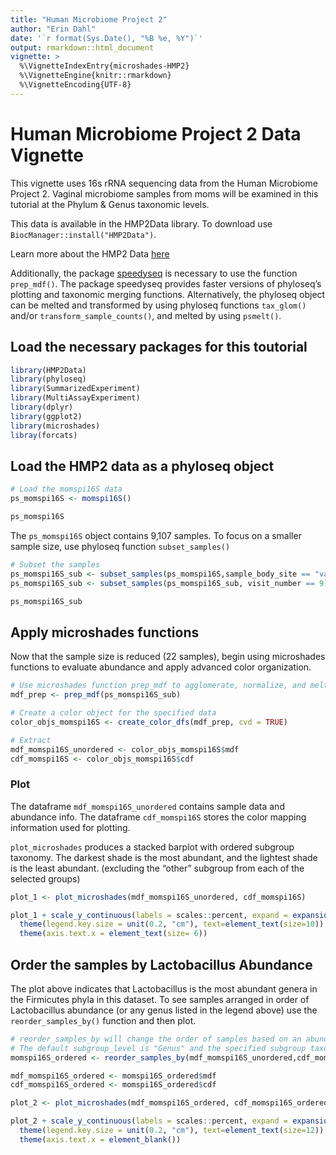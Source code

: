 ```yaml
---
title: "Human Microbiome Project 2"
author: "Erin Dahl"
date: '`r format(Sys.Date(), "%B %e, %Y")`'
output: rmarkdown::html_document
vignette: >
  %\VignetteIndexEntry{microshades-HMP2}
  %\VignetteEngine{knitr::rmarkdown}
  %\VignetteEncoding{UTF-8}
---
```


# Human Microbiome Project 2 Data Vignette

This vignette uses 16s rRNA sequencing data from the Human Microbiome Project 2.
Vaginal microbiome samples from moms will be examined in this tutorial at the Phylum & Genus taxonomic levels.


This data is available in the HMP2Data library. To download use `BiocManager::install("HMP2Data")`.

Learn more about the HMP2 Data [here](https://bioconductor.org/packages/release/data/experiment/html/HMP2Data.html)


Additionally, the package [speedyseq](https://github.com/mikemc/speedyseq) is necessary to use the function `prep_mdf()`. The package speedyseq provides faster versions of phyloseq’s plotting and taxonomic merging functions. Alternatively, the phyloseq object can be melted and transformed by using phyloseq functions `tax_glom()` and/or `transform_sample_counts()`, and melted by using `psmelt()`.


## Load the necessary packages for this toutorial

```r
library(HMP2Data)
library(phyloseq)
library(SummarizedExperiment)
library(MultiAssayExperiment)
library(dplyr)
library(ggplot2)
library(microshades)
libray(forcats)
```

## Load the HMP2 data as a phyloseq object
```r
# Load the momspi16S data 
ps_momspi16S <- momspi16S()

ps_momspi16S
```

The `ps_momspi16S` object contains 9,107 samples. To focus on a smaller sample size, use phyloseq function `subset_samples()`
```r
# Subset the samples
ps_momspi16S_sub <- subset_samples(ps_momspi16S,sample_body_site == "vagina")
ps_momspi16S_sub <- subset_samples(ps_momspi16S_sub, visit_number == 9)

ps_momspi16S_sub
```

## Apply microshades functions

Now that the sample size is reduced (22 samples), begin using microshades functions to evaluate abundance and apply advanced color organization. 
```r
# Use microshades function prep_mdf to agglomerate, normalize, and melt the phyloseq object
mdf_prep <- prep_mdf(ps_momspi16S_sub)

# Create a color object for the specified data
color_objs_momspi16S <- create_color_dfs(mdf_prep, cvd = TRUE)

# Extract
mdf_momspi16S_unordered <- color_objs_momspi16S$mdf
cdf_momspi16S <- color_objs_momspi16S$cdf
```

### Plot 

The dataframe `mdf_momspi16S_unordered` contains sample data and abundance info. The dataframe `cdf_momspi16S` stores the color mapping information used for plotting. 

`plot_microshades` produces a stacked barplot with ordered subgroup taxonomy. The darkest shade is the most abundant, and the lightest shade is the least abundant. (excluding the "other" subgroup from each of the selected groups)

```r
plot_1 <- plot_microshades(mdf_momspi16S_unordered, cdf_momspi16S)

plot_1 + scale_y_continuous(labels = scales::percent, expand = expansion(0)) +
  theme(legend.key.size = unit(0.2, "cm"), text=element_text(size=10)) +
  theme(axis.text.x = element_text(size= 6)) 

```

## Order the samples by Lactobacillus Abundance
The plot above indicates that Lactobacillus is the most abundant genera in the Firmicutes phyla in this dataset. To see samples arranged in order of Lactobacillus abundance (or any genus listed in the legend above)  use the `reorder_samples_by()` function and then plot.

```r
# reorder_samples_by will change the order of samples based on an abundance of a specified subgroup taxonomy
# The default subgroup_level is "Genus" and the specified subgroup taxonomy to order by is "Lactobacillus"
momspi16S_ordered <- reorder_samples_by(mdf_momspi16S_unordered,cdf_momspi16S, order = "Lactobacillus")

mdf_momspi16S_ordered <- momspi16S_ordered$mdf
cdf_momspi16S_ordered <- momspi16S_ordered$cdf

plot_2 <- plot_microshades(mdf_momspi16S_ordered, cdf_momspi16S_ordered)

plot_2 + scale_y_continuous(labels = scales::percent, expand = expansion(0)) +
  theme(legend.key.size = unit(0.2, "cm"), text=element_text(size=12)) +
  theme(axis.text.x = element_blank())

```
